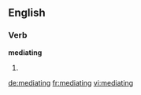 ==English==

===Verb===
'''mediating'''

# {{present participle of|[[mediate]]}}

[[de:mediating]]
[[fr:mediating]]
[[vi:mediating]]